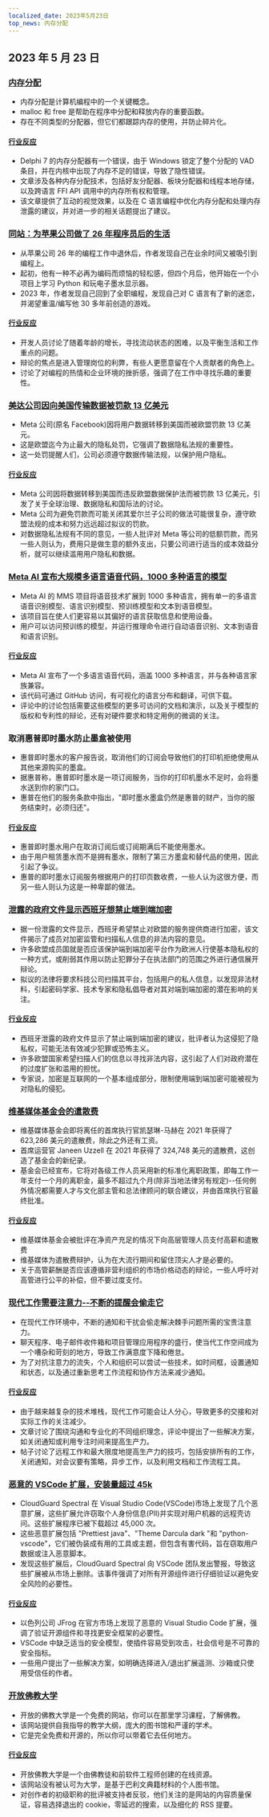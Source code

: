 ```yaml
---
localized_date: 2023年5月23日
top_news: 内存分配
---
```


## 2023 年 5 月 23 日

### [内存分配](https://samwho.dev/memory-allocation/)

- 内存分配是计算机编程中的一个关键概念。
- malloc 和 free 是帮助在程序中分配和释放内存的重要函数。
- 存在不同类型的分配器，但它们都跟踪内存的使用，并防止碎片化。

#### [行业反应](http://news.ycombinator.com/item?id=36029087)

- Delphi 7 的内存分配器有一个错误，由于 Windows 锁定了整个分配的 VAD 条目，并在内核中出现了内存不足的错误，导致了隐性错误。
- 文章涉及各种内存分配技术，包括好友分配器、板块分配器和线程本地存储，以及跨语言 FFI API 调用中的内存所有权和管理。
- 该文章提供了互动的视觉效果，以及在 C 语言编程中优化内存分配和处理内存泄露的建议，并对进一步的相关话题提出了建议。

### [同站：为苹果公司做了 26 年程序员后的生活](https://www.engineersneedart.com/blog/samestop/samestop.html)

- 从苹果公司 26 年的编程工作中退休后，作者发现自己在业余时间又被吸引到编程上。
- 起初，他有一种不必再为编码而烦恼的轻松感，但四个月后，他开始在一个小项目上学习 Python 和玩电子墨水显示器。
- 2023 年，作者发现自己回到了全职编程，发现自己对 C 语言有了新的迷恋，并渴望重温/编写他 30 多年前创造的游戏。

#### [行业反应](http://news.ycombinator.com/item?id=36026662)

- 开发人员讨论了随着年龄的增长，寻找流动状态的困难，以及平衡生活和工作重点的问题。
- 辩论的焦点是进入管理岗位的利弊，有些人更愿意留在个人贡献者的角色上。
- 讨论了对编程的热情和企业环境的挫折感，强调了在工作中寻找乐趣的重要性。

### [美达公司因向美国传输数据被罚款 13 亿美元](https://www.wsj.com/articles/meta-fined-1-3-billion-over-data-transfers-to-u-s-b53dbb04)

- Meta 公司(原名 Facebook)因将用户数据转移到美国而被欧盟罚款 13 亿美元。
- 这是欧盟迄今为止最大的隐私处罚，它强调了数据隐私法规的重要性。
- 这一处罚提醒人们，公司必须遵守数据传输法规，以保护用户隐私。

#### [行业反应](http://news.ycombinator.com/item?id=36028845)

- Meta 公司因将数据转移到美国而违反欧盟数据保护法而被罚款 13 亿美元，引发了关于全球治理、数据隐私和国际法的讨论。
- Meta 公司为避免罚款而可能关闭其爱尔兰子公司的做法可能很复杂，遵守欧盟法规的成本和努力远远超过拟议的罚款。
- 对数据隐私法规有不同的意见，一些人批评对 Meta 等公司的低额罚款，而另一些人则认为，费用只是做生意的额外支出，只要公司进行适当的成本效益分析，就可以继续滥用用户隐私和数据。

### [Meta AI 宣布大规模多语言语音代码，1000 多种语言的模型](https://github.com/facebookresearch/fairseq/tree/main/examples/mms)

- Meta AI 的 MMS 项目将语音技术扩展到 1000 多种语言，拥有单一的多语言语音识别模型、语言识别模型、预训练模型和文本到语音模型。
- 该项目旨在使人们更容易以其偏好的语言获取信息和使用设备。
- 用户可以访问预训练的模型，并运行推理命令进行自动语音识别、文本到语音和语言识别。

#### [行业反应](http://news.ycombinator.com/item?id=36034211)

- Meta AI 宣布了一个多语言语音代码，涵盖 1000 多种语言，并与各种语言家族兼容。
- 该代码可通过 GitHub 访问，有可视化的语言分布和翻译，可供下载。
- 评论中的讨论包括需要这些模型的更多可访问的文档和演示，以及关于模型的版权和专利性的辩论，还有对硬件要求和特定用例的微调的关注。

### 取消惠普即时墨水防止墨盒被使用

- 惠普即时墨水的客户报告说，取消他们的订阅会导致他们的打印机拒绝使用从其他来源购买的墨盒。
- 据惠普称，惠普即时墨水是一项订阅服务，当你的打印机墨水不足时，会将墨水送到你的家门口。
- 惠普在他们的服务条款中指出，"即时墨水墨盒仍然是惠普的财产，当你的服务结束时，必须归还"。

#### [行业反应](http://news.ycombinator.com/item?id=36030156)

- 惠普即时墨水用户在取消订阅后或订阅期满后不能使用墨水。
- 由于用户租赁墨水而不是拥有墨水，限制了第三方墨盒和替代品的使用，因此引起了争议。
- 惠普的即时墨水订阅服务根据用户的打印页数收费，一些人认为这很方便，而另一些人则认为这是一种卑鄙的做法。

### [泄露的政府文件显示西班牙想禁止端到端加密](https://www.wired.com/story/europe-break-encryption-leaked-document-csa-law/)

- 据一份泄露的文件显示，西班牙希望禁止对欧盟的服务提供商进行加密，该文件揭示了成员对加密监管和扫描私人信息的非法内容的意见。
- 许多欧盟成员国就是否应该保护端到端加密平台作为欧洲人行使基本隐私权的一种方式，或削弱其作用以防止犯罪分子在执法部门的范围之外进行通信展开辩论。
- 拟议的法律将要求科技公司扫描其平台，包括用户的私人信息，以发现非法材料，引起密码学家、技术专家和隐私倡导者对其对端到端加密的潜在影响的关注。

#### [行业反应](http://news.ycombinator.com/item?id=36035641)

- 西班牙泄露的政府文件显示了禁止端到端加密的建议，批评者认为这侵犯了隐私权，可能无法有效减少犯罪或恐怖主义。
- 许多欧盟国家希望扫描人们的信息以寻找非法内容，这引起了人们对政府潜在的过度扩张和滥用的担忧。
- 专家说，加密是互联网的一个基本组成部分，限制使用端到端加密可能被视为对隐私的侵犯。

### [维基媒体基金会的遣散费](https://en.wikipedia.org/wiki/Wikipedia:Wikipedia_Signpost/2023-05-22/News_and_notes)

- 维基媒体基金会即将离任的首席执行官凯瑟琳-马赫在 2021 年获得了 623,286 美元的遣散费，除此之外还有工资。
- 首席运营官 Janeen Uzzell 在 2021 年获得了 324,748 美元的遣散费，这创造了基金会的新纪录。
- 基金会已经宣布，它将对各级工作人员采用新的标准化离职政策，即每工作一年支付一个月的离职金，最多不超过九个月(除非当地法律另有规定)--任何例外情况都需要人才与文化部主管和总法律顾问的联合建议，并由首席执行官最终批准。

#### [行业反应](http://news.ycombinator.com/item?id=36029115)

- 维基媒体基金会被批评在净资产充足的情况下向高层管理人员支付高薪和遣散费
- 维基媒体为遣散费辩护，认为在大流行期间和留住顶尖人才是必要的。
- 关于高管薪酬是否应该遵循非营利组织的市场价格动态的辩论，一些人呼吁对高管进行公平的补偿，但不要过度支付。

### [现代工作需要注意力--不断的提醒会偷走它](https://stackoverflow.blog/2023/05/22/modern-work-requires-attention-constant-alerts-steal-it/)

- 在现代工作环境中，不断的通知和干扰会偷走解决棘手问题所需的宝贵注意力。
- 聊天程序、电子邮件收件箱和项目管理应用程序的盛行，使当代工作空间成为一个嘈杂和苛刻的地方，导致工作满意度下降和倦怠。
- 为了对抗注意力的流失，个人和组织可以尝试一些技术，如时间框，设置通知和状态，以及通过重新思考工作流程和协作方法来减少通知。

#### [行业反应](http://news.ycombinator.com/item?id=36034929)

- 由于越来越复杂的技术堆栈，现代工作可能会让人分心，导致更多的交接和对实际工作的关注减少。
- 文章讨论了围绕沟通和专业化的不同组织理念，评论中提出了一些解决方案，如关闭通知或利用专注时间来提高生产力。
- 帖子讨论了远程工作和最大限度地提高生产力的技巧，包括安排所有的工作，关闭通知，对会议要有策略，异步工作，以及利用文档和工作流程工具。

### [恶意的 VSCode 扩展，安装量超过 45k](https://blog.checkpoint.com/securing-the-cloud/malicious-vscode-extensions-with-more-than-45k-downloads-steal-pii-and-enable-backdoors/)

- CloudGuard Spectral 在 Visual Studio Code(VSCode)市场上发现了几个恶意扩展，这些扩展允许窃取个人身份信息(PII)并实现对用户机器的远程壳访问。这些扩展程序已被下载超过 45,000 次。
- 这些恶意扩展包括 "Prettiest java"、"Theme Darcula dark "和 "python-vscode"，它们被伪装成有用的工具或主题，但包含有害代码，旨在窃取用户数据或注入恶意脚本。
- 发现这些扩展后，CloudGuard Spectral 向 VSCode 团队发出警报，导致这些扩展被从市场上删除。该事件强调了对所有开源组件进行仔细验证以避免安全风险的必要性。

#### [行业反应](http://news.ycombinator.com/item?id=36029020)

- 以色列公司 JFrog 在官方市场上发现了恶意的 Visual Studio Code 扩展，强调了验证开源组件和寻找更安全框架的必要性。
- VSCode 中缺乏适当的安全模型，使插件容易受到攻击，社会信号是不可靠的安全指标。
- 一些用户提出了一些解决方案，如明确选择进入/退出扩展遥测、沙箱或只使用受信任的作者。

### [开放佛教大学](https://buddhistuniversity.net/)

- 开放的佛教大学是一个免费的网站，你可以在那里学习课程，了解佛教。
- 该网站提供自我指导的教学大纲，庞大的图书馆和严谨的学术。
- 它是完全免费和开源的，所以你可以带着它去任何地方。

#### [行业反应](http://news.ycombinator.com/item?id=36036997)

- 开放佛教大学是一个由佛教徒和前软件工程师创建的在线资源。
- 该网站没有被认可为大学，是基于巴利文典籍材料的个人图书馆。
- 对创作者的初级职称的批评被支持者反驳，他们关注的是网站的内容质量保证，容易选择退出的 cookie，零延迟的搜索，以及细化的 RSS 提要。
